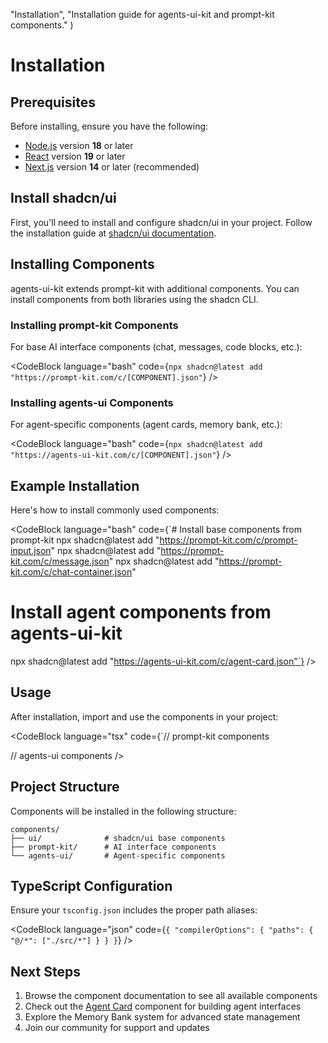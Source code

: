 
  "Installation",
  "Installation guide for agents-ui-kit and prompt-kit components."
)

# Installation

## Prerequisites

Before installing, ensure you have the following:

- [Node.js](https://nodejs.org/en/download/) version **18** or later
- [React](https://react.dev/) version **19** or later
- [Next.js](https://nextjs.org/) version **14** or later (recommended)

## Install shadcn/ui

First, you'll need to install and configure shadcn/ui in your project. Follow the installation guide at [shadcn/ui documentation](https://ui.shadcn.com/docs/installation).

## Installing Components

agents-ui-kit extends prompt-kit with additional components. You can install components from both libraries using the shadcn CLI.

### Installing prompt-kit Components

For base AI interface components (chat, messages, code blocks, etc.):

<CodeBlock
  language="bash"
  code={`npx shadcn@latest add "https://prompt-kit.com/c/[COMPONENT].json"`}
/>

### Installing agents-ui Components

For agent-specific components (agent cards, memory bank, etc.):

<CodeBlock
  language="bash"
  code={`npx shadcn@latest add "https://agents-ui-kit.com/c/[COMPONENT].json"`}
/>

## Example Installation

Here's how to install commonly used components:

<CodeBlock
  language="bash"
  code={`# Install base components from prompt-kit
npx shadcn@latest add "https://prompt-kit.com/c/prompt-input.json"
npx shadcn@latest add "https://prompt-kit.com/c/message.json"
npx shadcn@latest add "https://prompt-kit.com/c/chat-container.json"

# Install agent components from agents-ui-kit
npx shadcn@latest add "https://agents-ui-kit.com/c/agent-card.json"`}
/>

## Usage

After installation, import and use the components in your project:

<CodeBlock
  language="tsx"
  code={`// prompt-kit components

// agents-ui components
/>

## Project Structure

Components will be installed in the following structure:

```
components/
├── ui/              # shadcn/ui base components
├── prompt-kit/      # AI interface components
└── agents-ui/       # Agent-specific components
```

## TypeScript Configuration

Ensure your `tsconfig.json` includes the proper path aliases:

<CodeBlock
  language="json"
  code={`{
  "compilerOptions": {
    "paths": {
      "@/*": ["./src/*"]
    }
  }
}`}
/>

## Next Steps

1. Browse the component documentation to see all available components
2. Check out the [Agent Card](/docs/agent-card) component for building agent interfaces
3. Explore the Memory Bank system for advanced state management
4. Join our community for support and updates
